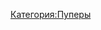{{Инфобокс для пуперов
|title2=pisok ̶R̶Y̶T̶P̶
|другие_ники=
|image3=[[Файл:Photo.jpg|thumb]]]
|caption3=
|сферы_творчества=RYTP
|год_начала=2014(?)
|image4=
|caption4=
|имя_фамилия=
|дата_рождения=
|место_проживания=
|ссылки=
[https://www.youtube.com/channel/UCo7LOUIZTX4akO6iVmevV2w основной канал]
[https://www.youtube.com/channel/UCAUqARF9YROCeSlCc4kAK1w/videos альт]

}}
[[Категория:Пуперы]]